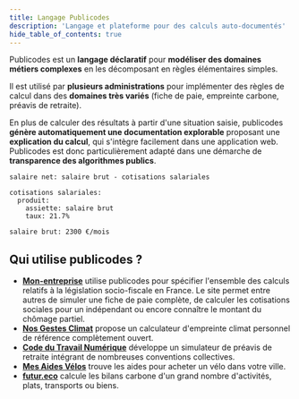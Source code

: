 ```yaml
---
title: Langage Publicodes
description: 'Langage et plateforme pour des calculs auto-documentés'
hide_table_of_contents: true
---
```



<HomepageHeader />
<main className={styles.main}>

Publicodes est un **langage déclaratif** pour **modéliser des domaines métiers complexes** en les décomposant en règles élémentaires simples.

Il est utilisé par **plusieurs administrations** pour implémenter des règles de calcul dans des **domaines très variés** (fiche de paie, empreinte carbone, préavis de retraite).

En plus de calculer des résultats à partir d'une situation saisie, publicodes **génère automatiquement une documentation explorable** proposant une **explication du calcul**, qui s'intègre facilement dans une application web. Publicodes est donc particulièrement adapté dans une démarche de **transparence des algorithmes publics**.

```publicodes salaire net
salaire net: salaire brut - cotisations salariales

cotisations salariales:
  produit:
    assiette: salaire brut
    taux: 21.7%

salaire brut: 2300 €/mois
```

## Qui utilise publicodes ?

- **[Mon-entreprise](https://mon-entreprise.urssaf.fr/simulateurs)** utilise
  publicodes pour spécifier l'ensemble des calculs relatifs à la législation
  socio-fiscale en France. Le site permet entre autres de simuler une fiche de
  paie complète, de calculer les cotisations sociales pour un indépendant ou
  encore connaître le montant du chômage partiel.
- **[Nos Gestes Climat](https://ecolab.ademe.fr/apps/climat)** propose un
  calculateur d'empreinte climat personnel de référence complètement ouvert.
- **[Code du Travail Numérique](https://code.travail.gouv.fr/outils/preavis-retraite)**
  développe un simulateur de préavis de retraite intégrant de nombreuses
  conventions collectives.
- **[Mes Aides Vélos](https://mesaidesvelo.fr)** trouve les aides pour acheter
  un vélo dans votre ville.
- **[futur.eco](https://futur.eco/)** calcule les bilans carbone d'un grand
  nombre d'activités, plats, transports ou biens.

</main>

